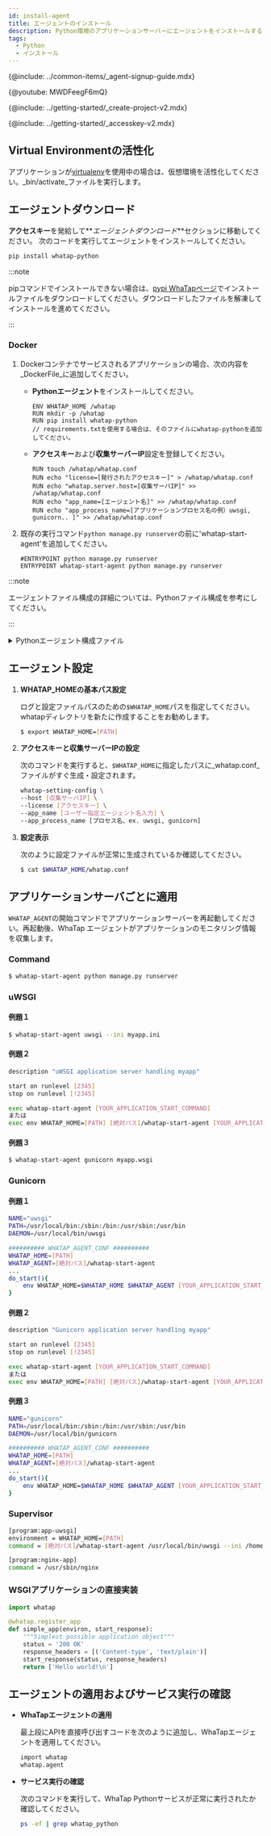 ```yaml
---
id: install-agent
title: エージェントのインストール
description: Python環境のアプリケーションサーバーにエージェントをインストールする方法を提供します。
tags:
  - Python
  - インストール
---
```



{@include: ../common-items/_agent-signup-guide.mdx}  

{@youtube: MWDFeegF6mQ}

{@include: ../getting-started/_create-project-v2.mdx}   

{@include: ../getting-started/_accesskey-v2.mdx} 

## Virtual Environmentの活性化

アプリケーションが[virtualenv](https://docs.python.org/ko/3.7/library/venv.html)を使用中の場合は、仮想環境を活性化してください。_bin/activate_ファイルを実行します。

## エージェントダウンロード

**アクセスキー**を発給して**_エージェントダウンロード_**セクションに移動してください。 次のコードを実行してエージェントをインストールしてください。

```bash
pip install whatap-python
```

:::note

pipコマンドでインストールできない場合は、[pypi WhaTapページ](https://pypi.org/project/whatap-python/#files)でインストールファイルをダウンロードしてください。ダウンロードしたファイルを解凍してインストールを進めてください。

:::

### Docker

1.  Dockerコンテナでサービスされるアプリケーションの場合、次の内容を_DockerFile_に追加してください。

    -   **Pythonエージェント**をインストールしてください。

        ```docker title='Dockerfile' {3}
        ENV WHATAP_HOME /whatap
        RUN mkdir -p /whatap
        RUN pip install whatap-python
        // requirements.txtを使用する場合は、そのファイルにwhatap-pythonを追加してください。
        ```

    -   **アクセスキー**および**収集サーバーIP**設定を登録してください。

        ```docker title='Dockerfile'
        RUN touch /whatap/whatap.conf
        RUN echo "license=[発行されたアクセスキー]" > /whatap/whatap.conf
        RUN echo "whatap.server.host=[収集サーバIP]" >> /whatap/whatap.conf
        RUN echo "app_name=[エージェント名]" >> /whatap/whatap.conf
        RUN echo "app_process_name=[アプリケーションプロセス名の例）uwsgi, gunicorn.. ]" >> /whatap/whatap.conf
        ```

2.  既存の実行コマンド`python manage.py runserver`の前に'whatap-start-agent'を追加してください。

    ```docker title='Dockerfile'
    #ENTRYPOINT python manage.py runserver
    ENTRYPOINT whatap-start-agent python manage.py runserver
    ```

:::note

エージェントファイル構成の詳細については、Pythonファイル構成を参考にしてください。

:::

<details>
<summary>Pythonエージェント構成ファイル</summary>
Pythonエージェントファイルは、アプリケーションモニタリングに必要な情報を抽出し、タブ収集サーバーに伝達するトレーサーと、トレーサーがデータを送信できるよう支援する要素で構成されています。

-   _whatap.conf_

    エージェント設定の基本的な必須ファイルです。エージェントに関連するオプションはすべて_whatap.conf_ファイルで設定できます。

-   _paramkey.txt_

    追跡したトランザクションのトレース情報として収集したHTTPとSQLデータのパラメータ情報を確認するときに使用します。 

    セキュリティキーをファイルに保存した後、実際に収集されたデータをブラウザで確認したい場合は、ファイルに保存されたセキュリティキーを入力してこそ照会できます。 

    ファイルの内容を直接変更することで、セキュリティ キーの修正が可能です。関連オプションは次のとおりです。 

    -   **profile_http_parameter_enabled** <span class='type'>Boolean</span>

        デフォルト値`false`

    -   **profile_sql_param_enabled** <span class='type'>Boolean</span>

        デフォルト値`false`

</details>

## エージェント設定

1.  **WHATAP_HOMEの基本パス設定**

    ログと設定ファイルパスのための`$WHATAP_HOME`パスを指定してください。whatapディレクトリを新たに作成することをお勧めします。

    ```bash
    $ export WHATAP_HOME=[PATH]
    ```

2.  **アクセスキーと収集サーバーIPの設定**

    次のコマンドを実行すると、`$WHATAP_HOME`に指定したパスに_whatap.conf_ファイルがすぐ生成・設定されます。

    ```bash
    whatap-setting-config \
    --host [収集サーバIP] \
    --license [アクセスキー] \
    --app_name [ユーザー指定エージェント名入力] \
    --app_process_name [プロセス名、ex. uwsgi, gunicorn]
    ```

3.  **設定表示**

    次のように設定ファイルが正常に生成されているか確認してください。

    ```bash
    $ cat $WHATAP_HOME/whatap.conf
    ```

## アプリケーションサーバごとに適用

`WHATAP_AGENT`の開始コマンドでアプリケーションサーバーを再起動してください。再起動後、WhaTap エージェントがアプリケーションのモニタリング情報を収集します。

### Command

```bash title=SH
$ whatap-start-agent python manage.py runserver
```

### uWSGI

#### 例題１

```bash title=SH
$ whatap-start-agent uwsgi --ini myapp.ini
```

#### 例題２

```bash title=VI
description "uWSGI application server handling myapp"

start on runlevel [2345]
stop on runlevel [!2345]

exec whatap-start-agent [YOUR_APPLICATION_START_COMMAND]
または
exec env WHATAP_HOME=[PATH] [絶対パス]/whatap-start-agent [YOUR_APPLICATION_START_COMMAND]
```

#### 例題３

```bash title=SH
$ whatap-start-agent gunicorn myapp.wsgi
```

### Gunicorn

#### 例題１

```bash title=SH
NAME="uwsgi"
PATH=/usr/local/bin:/sbin:/bin:/usr/sbin:/usr/bin
DAEMON=/usr/local/bin/uwsgi

########## WHATAP_AGENT_CONF ##########
WHATAP_HOME=[PATH]
WHATAP_AGENT=[絶対パス]/whatap-start-agent
...
do_start(){
    env WHATAP_HOME=$WHATAP_HOME $WHATAP_AGENT [YOUR_APPLICATION_START_COMMAND]
}
```

#### 例題２

```bash title=SH
description "Gunicorn application server handling myapp"

start on runlevel [2345]
stop on runlevel [!2345]

exec whatap-start-agent [YOUR_APPLICATION_START_COMMAND]
または
exec env WHATAP_HOME=[PATH] [絶対パス]/whatap-start-agent [YOUR_APPLICATION_START_COMMAND]
```

#### 例題３

```bash title=SH
NAME="gunicorn"
PATH=/usr/local/bin:/sbin:/bin:/usr/sbin:/usr/bin
DAEMON=/usr/local/bin/gunicorn

########## WHATAP_AGENT_CONF ##########
WHATAP_HOME=[PATH]
WHATAP_AGENT=[絶対パス]/whatap-start-agent
...
do_start(){
    env WHATAP_HOME=$WHATAP_HOME $WHATAP_AGENT [YOUR_APPLICATION_START_COMMAND]
}
```

### Supervisor

```bash title=SH
[program:app-uwsgi]
environment = WHATAP_HOME=[PATH]
command = [絶対パス]/whatap-start-agent /usr/local/bin/uwsgi --ini /home/blog/backend/config/uwsgi.ini

[program:nginx-app]
command = /usr/sbin/nginx
```

### WSGIアプリケーションの直接実装

```python title=PYTHON
import whatap

@whatap.register_app
def simple_app(environ, start_response):
    """Simplest possible application object"""
    status = '200 OK'
    response_headers = [('Content-type', 'text/plain')]
    start_response(status, response_headers)
    return ['Hello world!\n']
```

## エージェントの適用およびサービス実行の確認

-   **WhaTapエージェントの適用**

    最上段にAPIを直接呼び出すコードを次のように追加し、WhaTapエージェントを適用してください。

    ```bash
    import whatap
    whatap.agent
    ```

-   **サービス実行の確認**

    次のコマンドを実行して、WhaTap Pythonサービスが正常に実行されたか確認してください。

    ```bash
    ps -ef | grep whatap_python
    ```

